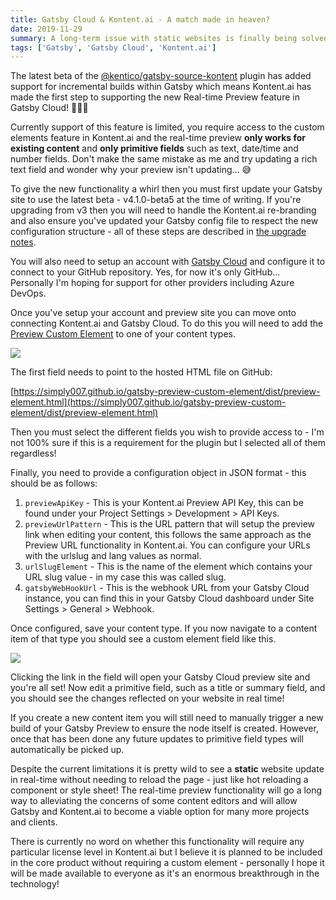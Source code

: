 ```yaml
---
title: Gatsby Cloud & Kontent.ai - A match made in heaven?
date: 2019-11-29
summary: A long-term issue with static websites is finally being solved by Gatsby Cloud and it's Real-time Preview feature - find out more!
tags: ['Gatsby', 'Gatsby Cloud', 'Kontent.ai']
---
```



The latest beta of the [@kentico/gatsby-source-kontent](https://github.com/Kentico/gatsby-source-kontent/releases/tag/4.1.0-beta5) plugin has added support for incremental builds within Gatsby which means Kontent.ai has made the first step to supporting the new Real-time Preview feature in Gatsby Cloud! 🎉🎉🎉

Currently support of this feature is limited, you require access to the custom elements feature in Kontent.ai and the real-time preview **only works for existing content** and **only primitive fields** such as text, date/time and number fields. Don't make the same mistake as me and try updating a rich text field and wonder why your preview isn't updating... 😅

To give the new functionality a whirl then you must first update your Gatsby site to use the latest beta - v4.1.0-beta5 at the time of writing. If you're upgrading from v3 then you will need to handle the Kontent.ai re-branding and also ensure you've updated your Gatsby config file to respect the new configuration structure - all of these steps are described in [the upgrade notes](https://github.com/Kentico/gatsby-source-kontent/blob/4.1.0-beta5/docs/UPGRADE.md).

You will also need to setup an account with [Gatsby Cloud](https://www.gatsbyjs.com/) and configure it to connect to your GitHub repository. Yes, for now it's only GitHub... Personally I'm hoping for support for other providers including Azure DevOps.

Once you've setup your account and preview site you can move onto connecting Kontent.ai and Gatsby Cloud. To do this you will need to add the [Preview Custom Element](https://github.com/Simply007/gatsby-preview-custom-element) to one of your content types.

<Image src="https://ik.imagekit.io/rshackleton/articles/gatsby-preview-custom-element.png?ik-sdk-version=javascript-1.4.3&updatedAt=1674845967060" />

The first field needs to point to the hosted HTML file on GitHub:

[https://simply007.github.io/gatsby-preview-custom-element/dist/preview-element.html](https://simply007.github.io/gatsby-preview-custom-element/dist/preview-element.html)

Then you must select the different fields you wish to provide access to - I'm not 100% sure if this is a requirement for the plugin but I selected all of them regardless!

Finally, you need to provide a configuration object in JSON format - this should be as follows:

1. `previewApiKey` - This is your Kontent.ai Preview API Key, this can be found under your Project Settings > Development > API Keys.
2. `previewUrlPattern` - This is the URL pattern that will setup the preview link when editing your content, this follows the same approach as the Preview URL functionality in Kontent.ai. You can configure your URLs with the urlslug and lang values as normal.
3. `urlSlugElement` - This is the name of the element which contains your URL slug value - in my case this was called slug.
4. `gatsbyWebHookUrl` - This is the webhook URL from your Gatsby Cloud instance, you can find this in your Gatsby Cloud dashboard under Site Settings > General > Webhook.

Once configured, save your content type. If you now navigate to a content item of that type you should see a custom element field like this.

<Image src="https://ik.imagekit.io/rshackleton/articles/gatsby-preview-custom-element-ready.png?ik-sdk-version=javascript-1.4.3&updatedAt=1674846064196" />

Clicking the link in the field will open your Gatsby Cloud preview site and you're all set! Now edit a primitive field, such as a title or summary field, and you should see the changes reflected on your website in real time!

If you create a new content item you will still need to manually trigger a new build of your Gatsby Preview to ensure the node itself is created. However, once that has been done any future updates to primitive field types will automatically be picked up.

Despite the current limitations it is pretty wild to see a **static** website update in real-time without needing to reload the page - just like hot reloading a component or style sheet! The real-time preview functionality will go a long way to alleviating the concerns of some content editors and will allow Gatsby and Kontent.ai to become a viable option for many more projects and clients.

There is currently no word on whether this functionality will require any particular license level in Kontent.ai but I believe it is planned to be included in the core product without requiring a custom element - personally I hope it will be made available to everyone as it's an enormous breakthrough in the technology!
